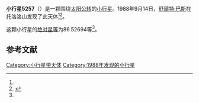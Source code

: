 {{Infobox planet
| bgcolour = #FFFFC0
| name = 5257
| symbol = 
| image = 
| caption = 
| discovery = yes
| discovery_ref = 
| discoverer = [[舒爾特·巴斯|舒爾特·巴斯]]
| discovery_site = [[托洛洛山|托洛洛山]] 
| discovered = 1988年9月14日
| designations = yes
| mp_name = 
| named_after = 
| alt_names = 
| mp_category = [[特洛伊小行星|特洛伊小行星]]
| orbit_ref = <ref name="a">[http://ssd.jpl.nasa.gov/sbdb.cgi?sstr=5257 5257] {{Wayback|url=http://ssd.jpl.nasa.gov/sbdb.cgi?sstr=5257 |date=20110609232215 }}，小行星數據庫瀏覽器（JPL Small-Body Database Browser）－[[美国国家航空航天局|美国国家航空航天局]]喷气推进实验室</ref>
| epoch = 2456400.5 (2013年4月18日更新)
| aphelion = {{convert|5.3323993|AU|km|3|abbr=on|lk=out}}
| perihelion = {{convert|5.0153395|AU|km|3|abbr=on}}
| semimajor = {{convert|5.1738694|AU|km|3|abbr=on}}
| eccentricity = 0.0306405
| period = 4298.54647 [[日|日]]<br />11.77[[儒略年|儒略年]]
| avg_speed = 
| inclination = 2.86942
| asc_node = 126.97752
| mean_anomaly = 
| arg_peri = 86.52694
| satellites = 
| physical_characteristics = yes
| dimensions = 
| mass = 
| density = 
| surface_grav = 
| escape_velocity = 
| sidereal_day = 
| axial_tilt = 
| pole_ecliptic_lat = 
| pole_ecliptic_lon = 
| albedo = 
| temperatures= 
| temp_name1 = 
| mean_temp_1 = 
| max_temp_1 = 
| temp_name2 = 
| max_temp_2 = 
| spectral_type = 
| abs_magnitude = 86.52694
}}

'''小行星5257'''（{{lang-en|5257}}）是一颗围绕[[太阳|太阳]][[公转|公转]]的[[小行星|小行星]]。1988年9月14日，[[舒爾特·巴斯|舒爾特·巴斯]]在托洛洛山发现了此天体<ref name="a" /><ref>{{cite news|title=小行星列表|url=http://cfa-www.harvard.edu/iau/lists/NumberedMPs.txt|accessdate=2013-07-08|newspaper=哈佛大学|archive-date=2008-05-17|archive-url=https://web.archive.org/web/20080517010638/http://cfa-www.harvard.edu/iau/lists/NumberedMPs.txt|dead-url=no}}</ref>。

这颗小行星的[[绝对星等|绝对星等]]为86.52694等<ref name="a" />。

==参考文献==
{{reflist}}
{{Minor Planet Number|[[小行星5256|小行星5256]]|[[小行星5258|小行星5258]]}}

{{小天体}}

[[Category:小行星带天体|Category:小行星带天体]]
[[Category:1988年发现的小行星|Category:1988年发现的小行星]]

{{asteroid-stub}}